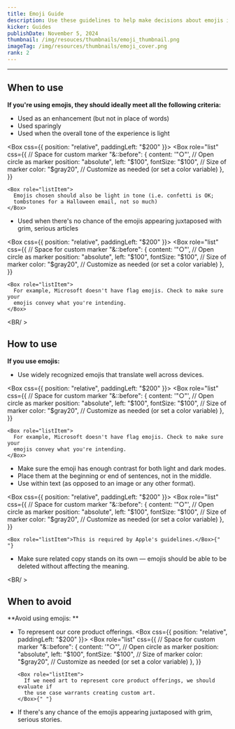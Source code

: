 ```yaml
---
title: Emoji Guide
description: Use these guidelines to help make decisions about emojis in product and marketing contexts. (Newsroom follows its own style guide.)
kicker: Guides
publishDate: November 5, 2024
thumbnail: /img/resouces/thumbnails/emoji_thumbnail.png
imageTag: /img/resources/thumbnails/emoji_cover.png
rank: 2
---
```


---

## When to use

**If you're using emojis, they should ideally meet all the following criteria:**

- Used as an enhancement (but not in place of words)
- Used sparingly
- Used when the overall tone of the experience is light

<Box css={{ position: "relative", paddingLeft: "$200" }}>
  <Box
    role="list"
    css={{
      // Space for custom marker
      "&::before": {
        content: '"○"', // Open circle as marker
        position: "absolute",
        left: "$100",
        fontSize: "$100", // Size of marker
        color: "$gray20", // Customize as needed (or set a color variable)
      },
    }}
  >
    <Box role="listItem">
      Emojis chosen should also be light in tone (i.e. confetti is OK;
      tombstones for a Halloween email, not so much)
    </Box>
  </Box>
</Box>

- Used when there's no chance of the emojis appearing juxtaposed with grim, serious articles

<Box css={{ position: "relative", paddingLeft: "$200" }}>
  <Box
    role="list"
    css={{
      // Space for custom marker
      "&::before": {
        content: '"○"', // Open circle as marker
        position: "absolute",
        left: "$100",
        fontSize: "$100", // Size of marker
        color: "$gray20", // Customize as needed (or set a color variable)
      },
    }}
  >
    <Box role="listItem">
      For example, Microsoft doesn't have flag emojis. Check to make sure your
      emojis convey what you're intending.
    </Box>
  </Box>
</Box>

<BR/ >

## How to use

**If you use emojis:**

- Use widely recognized emojis that translate well across devices.

<Box css={{ position: "relative", paddingLeft: "$200" }}>
  <Box
    role="list"
    css={{
      // Space for custom marker
      "&::before": {
        content: '"○"', // Open circle as marker
        position: "absolute",
        left: "$100",
        fontSize: "$100", // Size of marker
        color: "$gray20", // Customize as needed (or set a color variable)
      },
    }}
  >
    <Box role="listItem">
      For example, Microsoft doesn't have flag emojis. Check to make sure your
      emojis convey what you're intending.
    </Box>
  </Box>
</Box>

- Make sure the emoji has enough contrast for both light and dark modes.
- Place them at the beginning or end of sentences, not in the middle.
- Use within text (as opposed to an image or any other format).

<Box css={{ position: "relative", paddingLeft: "$200" }}>
  <Box
    role="list"
    css={{
      // Space for custom marker
      "&::before": {
        content: '"○"', // Open circle as marker
        position: "absolute",
        left: "$100",
        fontSize: "$100", // Size of marker
        color: "$gray20", // Customize as needed (or set a color variable)
      },
    }}
  >
    <Box role="listItem">This is required by Apple's guidelines.</Box>{" "}
  </Box>
</Box>

- Make sure related copy stands on its own — emojis should be able to be deleted without affecting the meaning.

<BR/ >

## When to avoid

**Avoid using emojis: **

- To represent our core product offerings.
  <Box css={{ position: "relative", paddingLeft: "$200" }}>
    <Box
      role="list"
      css={{
        // Space for custom marker
        "&::before": {
          content: '"○"', // Open circle as marker
          position: "absolute",
          left: "$100",
          fontSize: "$100", // Size of marker
          color: "$gray20", // Customize as needed (or set a color variable)
        },
      }}
    >
      <Box role="listItem">
        If we need art to represent core product offerings, we should evaluate if
        the use case warrants creating custom art.
      </Box>{" "}
    </Box>
  </Box>
- If there's any chance of the emojis appearing juxtaposed with grim, serious stories.
